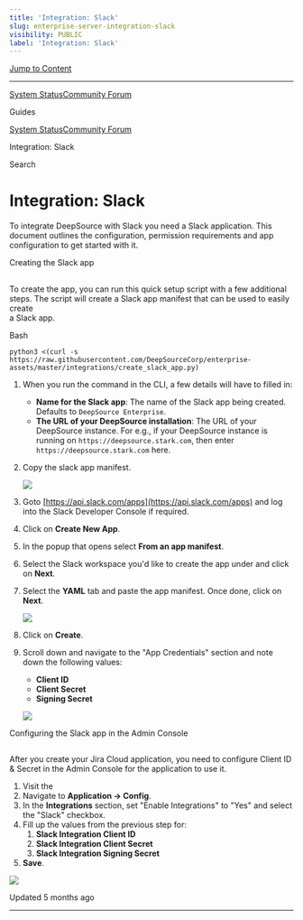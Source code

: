 ```yaml
---
title: 'Integration: Slack'
slug: enterprise-server-integration-slack
visibility: PUBLIC
label: 'Integration: Slack'
---
```

[Jump to Content](#content)

* * *

[System Status](https://deepsourcestatus.com/)[Community Forum](https://discuss.deepsource.com/)

Guides

[System Status](https://deepsourcestatus.com/)[Community Forum](https://discuss.deepsource.com/)

Integration: Slack

Search

Integration: Slack
==================

To integrate DeepSource with Slack you need a Slack application. This document outlines the configuration, permission requirements and app configuration to get started with it.

Creating the Slack app

[](#creating-the-slack-app)
-----------------------------------------------------

To create the app, you can run this quick setup script with a few additional steps. The script will create a Slack app manifest that can be used to easily create  
a Slack app.

Bash

`python3 <(curl -s https://raw.githubusercontent.com/DeepSourceCorp/enterprise-assets/master/integrations/create_slack_app.py)`

1.  When you run the command in the CLI, a few details will have to filled in:
    
    *   **Name for the Slack app**: The name of the Slack app being created. Defaults to `DeepSource Enterprise`.
    *   **The URL of your DeepSource installation**: The URL of your DeepSource instance. For e.g., if your DeepSource instance is running on `https://deepsource.stark.com`, then enter `https://deepsource.stark.com` here.
2.  Copy the slack app manifest.
    
    ![](https://files.readme.io/1350fad-small-create-slack-app.png)
    
3.  Goto [https://api.slack.com/apps](https://api.slack.com/apps) and log into the Slack Developer Console if required.
    
4.  Click on **Create New App**.
    
5.  In the popup that opens select **From an app manifest**.
    
6.  Select the Slack workspace you'd like to create the app under and click on **Next**.
    
7.  Select the **YAML** tab and paste the app manifest. Once done, click on **Next**.
    
    ![](https://files.readme.io/f33ca18-small-slack-app-manifest-input.png)
    
8.  Click on **Create**.
    
9.  Scroll down and navigate to the "App Credentials" section and note down the following values:
    
    *   **Client ID**
    *   **Client Secret**
    *   **Signing Secret**
    
    ![](https://files.readme.io/dc64166-small-slack-app-credentials.png)
    

Configuring the Slack app in the Admin Console

[](#configuring-the-slack-app-in-the-admin-console)
-----------------------------------------------------------------------------------------------------

After you create your Jira Cloud application, you need to configure Client ID & Secret in the Admin Console for the application to use it.

1.  Visit the
2.  Navigate to **Application -> Config**.
3.  In the **Integrations** section, set "Enable Integrations" to "Yes" and select the "Slack" checkbox.
4.  Fill up the values from the previous step for:
    1.  **Slack Integration Client ID**
    2.  **Slack Integration Client Secret**
    3.  **Slack Integration Signing Secret**
5.  **Save**.

![](https://files.readme.io/5c9dfca-small-slack-admin-console.png)

Updated 5 months ago

* * *
